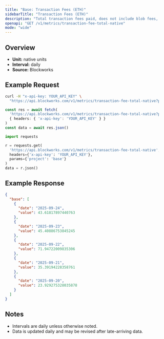 ```yaml
---
title: "Base: Transaction Fees (ETH)"
sidebarTitle: "Transaction Fees (ETH)"
description: "Total transaction fees paid, does not include blob fees, out-of-protocol tips, or additional sources of revenue"
openapi: "GET /v1/metrics/transaction-fee-total-native"
mode: "wide"
---
```


## Overview

- **Unit:** native units
- **Interval:** daily
- **Source:** Blockworks

## Example Request

<CodeGroup>

```bash cURL
curl -H "x-api-key: YOUR_API_KEY" \
  "https://api.blockworks.com/v1/metrics/transaction-fee-total-native?project=base"
```

```typescript TypeScript
const res = await fetch(
  'https://api.blockworks.com/v1/metrics/transaction-fee-total-native?project=base',
  { headers: { 'x-api-key': 'YOUR_API_KEY' } }
)
const data = await res.json()
```

```python Python
import requests

r = requests.get(
  'https://api.blockworks.com/v1/metrics/transaction-fee-total-native',
  headers={'x-api-key': 'YOUR_API_KEY'},
  params={'project': 'base'}
)
data = r.json()
```

</CodeGroup>

## Example Response

```json
{
  "base": [
    {
      "date": "2025-09-24",
      "value": 43.61817897440763
    },
    {
      "date": "2025-09-23",
      "value": 45.40886753845245
    },
    {
      "date": "2025-09-22",
      "value": 71.94722009835306
    },
    {
      "date": "2025-09-21",
      "value": 35.39194228358761
    },
    {
      "date": "2025-09-20",
      "value": 23.929275328035878
    }
  ]
}
```

## Notes
- Intervals are daily unless otherwise noted.
- Data is updated daily and may be revised after late-arriving data.
